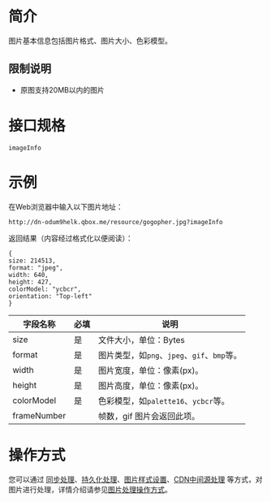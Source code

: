 # **简介**

图片基本信息包括图片格式、图片大小、色彩模型。  

## **限制说明**

- 原图支持20MB以内的图片
  ​

# **接口规格**

```
imageInfo
```



# **示例**

在Web浏览器中输入以下图片地址：

```
http://dn-odum9helk.qbox.me/resource/gogopher.jpg?imageInfo
```

返回结果（内容经过格式化以便阅读）：


```
{
size: 214513,
format: "jpeg",
width: 640,
height: 427,
colorModel: "ycbcr",
orientation: "Top-left"
}
```
| 字段名称    | 必填 | 说明                                        |
| ----------- | ---- | ------------------------------------------- |
| size        | 是   | 文件大小，单位：Bytes                       |
| format      | 是   | 图片类型，如`png`、`jpeg`、`gif`、`bmp`等。 |
| width       | 是   | 图片宽度，单位：像素(px)。                  |
| height      | 是   | 图片高度，单位：像素(px)。                  |
| colorModel  | 是   | 色彩模型，如`palette16`、`ycbcr`等。        |
| frameNumber |      | 帧数，gif 图片会返回此项。                  |

# **操作方式**

您可以通过 [同步处理](/dora/api/8266/synchronous-processing)、[持久化处理](/dora/api/1291/persistent-data-processing-pfop)、[图片样式设置](/dora/api/8264/the-picture-style)、[CDN中间源处理](https://developer.qiniu.com/fusion/4954/image-optimization) 等方式，对图片进行处理，详情介绍请参见[图片处理操作方式](/dora/api/8234/the-image-processing1)。